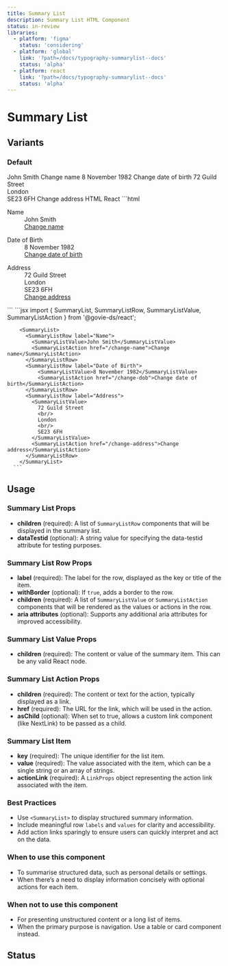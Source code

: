 ```yaml
---
title: Summary List
description: Summary List HTML Component
status: in-review
libraries:
  - platform: 'figma'
    status: 'considering'
  - platform: 'global'
    link: '?path=/docs/typography-summarylist--docs'
    status: 'alpha'
  - platform: react
    link: '?path=/docs/typography-summarylist--docs'
    status: 'alpha'
---
```


# Summary List

## Variants

### Default

<ComponentContainer>
  <SummaryList>
    <SummaryListRow label="Name">
      <SummaryListValue>John Smith</SummaryListValue>
      <SummaryListAction href="/change-name">Change name</SummaryListAction>
    </SummaryListRow>
    <SummaryListRow label="Date of Birth">
      <SummaryListValue>8 November 1982</SummaryListValue>
      <SummaryListAction href="/change-dob">
        Change date of birth
      </SummaryListAction>
    </SummaryListRow>
    <SummaryListRow label="Address">
      <SummaryListValue>
        72 Guild Street
        <br />
        London
        <br />
        SE23 6FH
      </SummaryListValue>
      <SummaryListAction href="/change-address">
        Change address
      </SummaryListAction>
    </SummaryListRow>
  </SummaryList>
</ComponentContainer>

<Tabs id="summary-list-default">
  <TabList>
    <TabItem value="html" checked>HTML</TabItem>
    <TabItem value="react">React</TabItem>
  </TabList>
  <TabPanel value="html">
  ```html
  <div class="gi-summary-list" role="list" aria-label="Summary list">
    <dl>
      <dt>Name</dt>
      <dd class="gi-summary-list-value">John Smith</dd>
      <dd class="gi-summary-list-actions">
        <a href="/change-name" aria-label="Link action: Change name">Change name</a>
      </dd>
    </dl>
    <dl>
      <dt>Date of Birth</dt>
      <dd class="gi-summary-list-value">8 November 1982</dd>
      <dd class="gi-summary-list-actions">
        <a href="/change-dob" aria-label="Link action: Change date of birth">Change date of birth</a>
      </dd>
    </dl>
    <dl>
      <dt>Address</dt>
      <dd class="gi-summary-list-value">
        72 Guild Street
        <br/>
        London
        <br/>
        SE23 6FH
        <br/>
      </dd>
      <dd class="gi-summary-list-actions">
        <a href="/change-address" aria-label="Link action: Change address">Change address</a>
      </dd>
    </dl>
  </div>
  ```
  </TabPanel>
  <TabPanel value="react">
    ```jsx
        import { SummaryList, SummaryListRow, SummaryListValue, SummaryListAction } from '@govie-ds/react';
        
        <SummaryList>
          <SummaryListRow label="Name">
            <SummaryListValue>John Smith</SummaryListValue>
            <SummaryListAction href="/change-name">Change name</SummaryListAction>
          </SummaryListRow>
          <SummaryListRow label="Date of Birth">
              <SummaryListValue>8 November 1982</SummaryListValue>
              <SummaryListAction href="/change-dob">Change date of birth</SummaryListAction>
          </SummaryListRow>
          <SummaryListRow label="Address">
            <SummaryListValue>
              72 Guild Street 
              <br/>
              London
              <br/>
              SE23 6FH
            </SummaryListValue>
            <SummaryListAction href="/change-address">Change address</SummaryListAction>
          </SummaryListRow>
        </SummaryList>
      ```
  </TabPanel>
</Tabs>

## Usage

### Summary List Props

- **children** (required): A list of `SummaryListRow` components that will be displayed in the summary list.
- **dataTestid** (optional): A string value for specifying the data-testid attribute for testing purposes.

### Summary List Row Props

- **label** (required): The label for the row, displayed as the key or title of the item.
- **withBorder** (optional): If `true`, adds a border to the row.
- **children** (required): A list of `SummaryListValue` or `SummaryListAction` components that will be rendered as the values or actions in the row.
- **aria attributes** (optional): Supports any additional aria attributes for improved accessibility.

### Summary List Value Props

- **children** (required): The content or value of the summary item. This can be any valid React node.

### Summary List Action Props

- **children** (required): The content or text for the action, typically displayed as a link.
- **href** (required): The URL for the link, which will be used in the action.
- **asChild** (optional): When set to true, allows a custom link component (like NextLink) to be passed as a child.

### Summary List Item

- **key** (required): The unique identifier for the list item.
- **value** (required): The value associated with the item, which can be a single string or an array of strings.
- **actionLink** (required): A `LinkProps` object representing the action link associated with the item.

### Best Practices

- Use `<SummaryList>` to display structured summary information.
- Include meaningful row `labels` and `values` for clarity and accessibility.
- Add action links sparingly to ensure users can quickly interpret and act on the data.

### When to use this component

- To summarise structured data, such as personal details or settings.
- When there’s a need to display information concisely with optional actions for each item.

### When not to use this component

- For presenting unstructured content or a long list of items.
- When the primary purpose is navigation. Use a table or card component instead.

## Status

<ComponentStatusBlock componentId="summary-list" />
